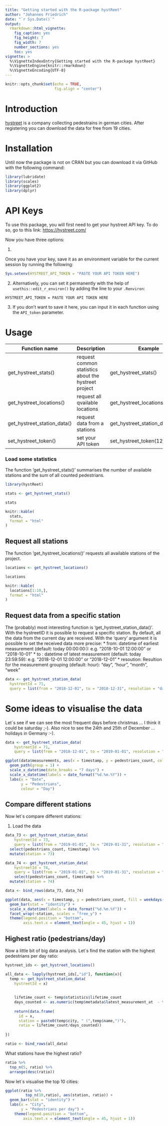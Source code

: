 ```yaml
---
title: "Getting started with the R-package hystReet"
author: "Johannes Friedrich"
date: "`r Sys.Date()`"
output: 
  rmarkdown::html_vignette:
    fig_caption: yes
    fig_height: 7
    fig_width: 7
    number_sections: yes
    toc: yes
vignette: >
  %\VignetteIndexEntry{Getting started with the R-package hystReet}
  %\VignetteEngine{knitr::rmarkdown}
  %\VignetteEncoding{UTF-8}
---
```

```r
knitr::opts_chunk$set(echo = TRUE, 
                      fig.align = "center")
```


# Introduction

[hystreet](https://hystreet.com) is a company collecting pedestrains in german cities. After registering you can download the data for free from 19 cities.


# Installation

Until now the package is not on CRAN but you can download it via GitHub with the following command:

```r
library(lubridate)
library(scales)
library(ggplot2)
library(dplyr)
```


# API Keys

To use this package, you will first need to get your hystreet API key. To do so, go to this link: [https://hystreet.com/](https://hystreet.com/)

Now you have three options:

(1)

Once you have your key, save it as an environment variable for the current session by running the following:

```r
Sys.setenv(HYSTREET_API_TOKEN = "PASTE YOUR API TOKEN HERE")
```


(2)
Alternatively, you can set it permanently with the help of `usethis::edit_r_environ()` by adding the line to your `.Renviron`: 

```
HYSTREET_API_TOKEN = PASTE YOUR API TOKEN HERE
```

(3)
If you don't want to save it here, you can input it in each function using the `API_token` parameter.

# Usage

Function name       | Description                                        | Example
--------------------|----------------------------------------------------| -------
get_hystreet_stats() | request common statistics about the hystreet project | get_hystreet_stats() 
get_hystreet_locations() | request all qvailable locations | get_hystreet_locations() 
get_hystreet_station_data() | request data from a stations  | get_hystreet_station_data(71)
set_hystreet_token() | set your API token | set_hystreet_token(123456789)

### Load some statistics

The function 'get_hystreet_stats()' summarises the number of available stations and the sum of all counted pedestrians.

```r
library(hystReet)

stats <- get_hystreet_stats()
```

```r
stats
```

```r
knitr::kable(
  stats,
  format = "html"
)
```


## Request all stations

The function 'get_hystreet_locations()' requests all available stations of the project.

```r
locations <- get_hystreet_locations()
```

```r
locations
```

```r
knitr::kable(
  locations[1:10,],
  format = "html"
)
```


## Request data from a specific station

The (probably) most interesting function is 'get_hystreet_station_data()'. With the hystreetID it is possible to request a specific station. By default, all the data from the current day are received.
With the 'query' argument it is possible to set the received data more precise: 
* from: datetime of earliest measurement (default: today 00:00:00:): e.g. "2018-10-01 12:00:00" or "2018-10-01"
* to : datetime of latest measurement (default: today 23:59:59): e.g. "2018-12-01 12:00:00" or "2018-12-01"
* resoution: Resultion for the measurement grouping (default: hour): "day", "hour", "month", "week"

```r
data <- get_hystreet_station_data(
  hystreetId = 71,
  query = list(from = "2018-12-01", to = "2018-12-31", resolution = "day"))
```


# Some ideas to visualise the data

Let´s see if we can see the most frequent days before christmas ... I think it could be saturday ;-). Also nice to see the 24th and 25th of December ... holidays in Germany :-).

```r
data <- get_hystreet_station_data(
    hystreetId = 71, 
    query = list(from = "2018-12-01", to = "2019-01-01", resolution = "hour"))
```

```r
ggplot(data$measurements, aes(x = timestamp, y = pedestrians_count, colour = weekdays(timestamp))) +
  geom_path(group = 1) +
  scale_x_datetime(date_breaks = "7 days") +
  scale_x_datetime(labels = date_format("%d.%m.%Y")) +
  labs(x = "Date",
       y = "Pedestrians",
       colour = "Day")
```

## Compare different stations

Now let´s compare different stations:

1) Load the data

```r
data_73 <- get_hystreet_station_data(
    hystreetId = 73, 
    query = list(from = "2019-01-01", to = "2019-01-31", resolution = "day"))$measurements %>% 
  select(pedestrians_count, timestamp) %>% 
  mutate(station = 73)

data_74 <- get_hystreet_station_data(
    hystreetId = 74, 
    query = list(from = "2019-01-01", to = "2019-01-31", resolution = "day"))$measurements %>% 
    select(pedestrians_count, timestamp) %>% 
  mutate(station = 74)

data <- bind_rows(data_73, data_74)
```

```r
ggplot(data, aes(x = timestamp, y = pedestrians_count, fill = weekdays(timestamp))) +
  geom_bar(stat = "identity") +
  scale_x_datetime(labels = date_format("%d.%m.%Y")) +
  facet_wrap(~station, scales = "free_y") +
  theme(legend.position = "bottom",
        axis.text.x = element_text(angle = 45, hjust = 1))
```

## Highest ratio (pedestrians/day)

Now a little bit of big data analysis. Let´s find the station with the highest pedestrians per day ratio:

```r
hystreet_ids <- get_hystreet_locations()

all_data <- lapply(hystreet_ids[,"id"], function(x){
  temp <- get_hystreet_station_data(
    hystreetId = x)
  
  
    lifetime_count <- temp$statistics$lifetime_count
    days_counted <- as.numeric(temp$metadata$latest_measurement_at  - temp$metadata$earliest_measurement_at)
    
    return(data.frame(
      id = x,
      station = paste0(temp$city, " (",temp$name,")"),
      ratio = lifetime_count/days_counted))
  
})

ratio <- bind_rows(all_data)
```

What stations have the highest ratio?

```r
ratio %>% 
  top_n(5, ratio) %>% 
  arrange(desc(ratio))
```

Now let´s visualise the top 10 cities:

```r
ggplot(ratio %>% 
         top_n(10,ratio), aes(station, ratio)) +
  geom_bar(stat = "identity") +
  labs(x = "City",
       y = "Pedestrians per day") + 
    theme(legend.position = "bottom",
        axis.text.x = element_text(angle = 45, hjust = 1))
```

